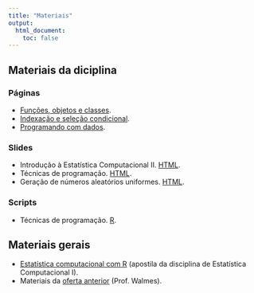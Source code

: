 ```yaml
---
title: "Materiais"
output:
  html_document:
    toc: false
---
```


## Materiais da diciplina

### Páginas

- [Funções, objetos e classes](objetos-classes.html).
- [Indexação e seleção condicional](indexacao-selecao.html).
- [Programando com dados](programacao.html).

### Slides

- Introdução à Estatística Computacional II.
  [HTML](slides/00_intro.html).
- Técnicas de programação. [HTML](slides/01_tecnicas.html).
- Geração de números aleatórios uniformes.
  [HTML](slides/02_RNG_uniforme.html).

### Scripts

- Técnicas de programação. [R](slides/01_tecnicas.R).


## Materiais gerais

- [Estatística computacional com R](http://cursos.leg.ufpr.br/ecr/)
  (apostila da disciplina de Estatística Computacional I).
- Materiais da [oferta anterior](http://leg.ufpr.br/~walmes/ensino/EC2/)
  (Prof. Walmes).
